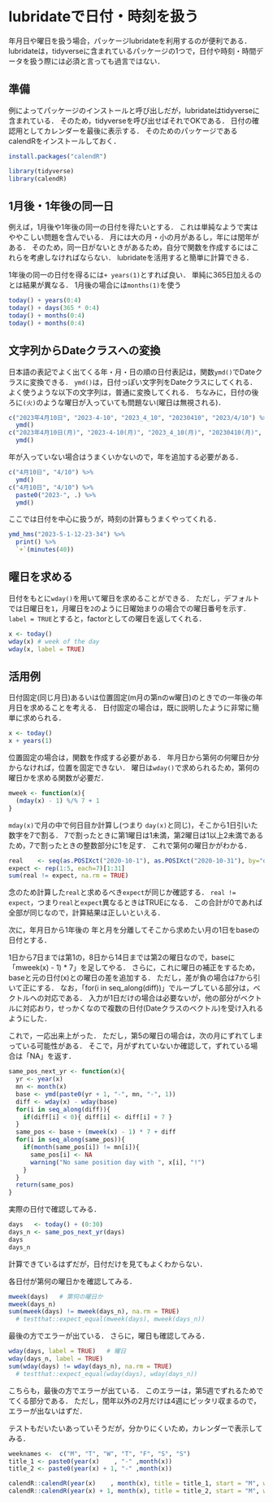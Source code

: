 # lubridateで日付・時刻を扱う {#lubridate}
<!--
-->
年月日や曜日を扱う場合，パッケージlubridateを利用するのが便利である．
lubridateは，tidyverseに含まれているパッケージの1つで，日付や時刻・時間データを扱う際には必須と言っても過言ではない．

## 準備

例によってパッケージのインストールと呼び出しだが，lubridateはtidyverseに含まれている．
そのため，tidyverseを呼び出せばそれでOKである．
日付の確認用としてカレンダーを最後に表示する．
そのためのパッケージであるcalendRをインストールしておく．

```r
install.packages("calendR")
```

```r
library(tidyverse)
library(calendR)
```

## 1月後・1年後の同一日

例えば，1月後や1年後の同一の日付を得たいとする．
これは単純なようで実はややこしい問題を含んでいる．
月には大の月・小の月があるし，年には閏年がある．
そのため，同一日がないときがあるため，自分で関数を作成するにはこれらを考慮しなければならない．
lubridateを活用すると簡単に計算できる．

1年後の同一の日付を得るには`+ years(1)`とすれば良い．
単純に365日加えるのとは結果が異なる．
1月後の場合には`months(1)`を使う


```r
today() + years(0:4)
today() + days(365 * 0:4)
today() + months(0:4)
today() + months(0:4)
```

## 文字列からDateクラスへの変換

日本語の表記でよく出てくる年・月・日の順の日付表記は，関数`ymd()`でDateクラスに変換できる．
`ymd()`は，日付っぽい文字列をDateクラスにしてくれる．
よく使うような以下の文字列は，普通に変換してくれる．
ちなみに，日付の後ろに`(火)`のような曜日が入っていても問題ない(曜日は無視される)．

<!--
- 2023年4月10日    
- 2023-4-10   
- 2023_4_10   
- 20230410   
- 2023/4/10   
-->

```r
c("2023年4月10日", "2023-4-10", "2023_4_10", "20230410", "2023/4/10") %>%
  ymd()
c("2023年4月10日(月)", "2023-4-10(月)", "2023_4_10(月)", "20230410(月)", "2023/4/10(月)") %>%
  ymd()
```

年が入っていない場合はうまくいかないので，年を追加する必要がある．

```r
c("4月10日", "4/10") %>%
  ymd()
c("4月10日", "4/10") %>%
  paste0("2023-", .) %>%
  ymd()
```

ここでは日付を中心に扱うが，時刻の計算もうまくやってくれる．

```r
ymd_hms("2023-5-1-12-23-34") %>%
  print() %>%
  `+`(minutes(40))
```

## 曜日を求める

日付をもとに`wday()`を用いて曜日を求めることができる．
ただし，デフォルトでは日曜日を`1`，月曜日を`2`のように日曜始まりの場合での曜日番号を示す．
`label = TRUE`とすると，factorとしての曜日を返してくれる．

```r
x <- today()
wday(x) # week of the day
wday(x, label = TRUE)
```

## 活用例

日付固定(同じ月日)あるいは位置固定(m月の第nのw曜日)のときでの一年後の年月日を求めることを考える．
日付固定の場合は，既に説明したように非常に簡単に求められる．

```r
x <- today()
x + years(1)
```

位置固定の場合は，関数を作成する必要がある．
年月日から第何の何曜日か分からなければ，位置を固定できない．
曜日は`wday()`で求められるため，第何の曜日かを求める関数が必要だ．

```r
mweek <- function(x){
  (mday(x) - 1) %/% 7 + 1
}
```

`mday(x)`で月の中で何日目か計算し(つまり  `day(x)`と同じ)，そこから1日引いた数字を7で割る．
7で割ったときに第1曜日は1未満，第2曜日は1以上2未満であるため，7で割ったときの整数部分に1を足す．
これで第何の曜日かがわかる．

```r
real    <- seq(as.POSIXct("2020-10-1"), as.POSIXct("2020-10-31"), by="day") %>% mweek()
expect <- rep(1:5, each=7)[1:31]
sum(real != expect, na.rm = TRUE)
```

念のため計算した`real`と求めるべき`expect`が同じか確認する．
`real != expect`，つまり`real`と`expect`異なるときはTRUEになる．
この合計が0であれば全部が同じなので，計算結果は正しいといえる．

<!--
  # testthat::expect_equal(real, expect)
念のため，パッケージtestthatで確認する．
testthat::expect_equal()の結果として，何も出力されなければテストを通過したことが分かる．
-->



次に，年月日から1年後の
年と月を分離してそこから求めたい月の1日をbaseの日付とする．

<!--
TODO：
下の計算の説明が分かりにくいので，要修正
-->
1日から7日までは第1の，8日から14日までは第2の曜日なので，baseに「mweek(x) - 1) * 7」を足してやる．
さらに，これに曜日の補正をするため，baseと元の日付(x)との曜日の差を追加する．
ただし，差が負の場合は7から引いて正にする．
なお，「for(i in seq_along(diff))」でループしている部分は，ベクトルへの対応である．
入力が1日だけの場合は必要ないが，他の部分がベクトルに対応おり，せっかくなので複数の日付(Dateクラスのベクトル)を受け入れるようにした．

これで，一応出来上がった．
ただし，第5の曜日の場合は，次の月にずれてしまっている可能性がある．
そこで，月がずれていないか確認して，ずれている場合は「NA」を返す．

```r
same_pos_next_yr <- function(x){
  yr <- year(x)
  mn <- month(x)
  base <- ymd(paste0(yr + 1, "-", mn, "-", 1))
  diff <- wday(x) - wday(base)
  for(i in seq_along(diff)){
    if(diff[i] < 0){ diff[i] <- diff[i] + 7 }
  }
  same_pos <- base + (mweek(x) - 1) * 7 + diff
  for(i in seq_along(same_pos)){
    if(month(same_pos[i]) != mn[i]){
      same_pos[i] <- NA
      warning("No same position day with ", x[i], "!")
    }
  }
  return(same_pos)
}
```

<!--
```r
  # 1年の日付のずれで対応できないかと考えたが，結局第nを考える必要があるので，ボツ(途中で撤退)
same_pos_next_year <- function(x){
x <- today()
  next_x <- x + years(1)
  diff <- next_x - x
  lag <- as.numeric(diff) %% 7
  next_x - lag
}
```
-->

実際の日付で確認してみる．

```r
days   <- today() + (0:30)
days_n <- same_pos_next_yr(days)
days
days_n
```

計算できているはずだが，日付だけを見てもよくわからない．


各日付が第何の曜日かを確認してみる．

```r
mweek(days)   # 第何の曜日か
mweek(days_n)
sum(mweek(days) != mweek(days_n), na.rm = TRUE)
  # testthat::expect_equal(mweek(days), mweek(days_n))
```

最後の方でエラーが出ている．
さらに，曜日も確認してみる．

```r
wday(days, label = TRUE)   # 曜日
wday(days_n, label = TRUE)
sum(wday(days) != wday(days_n), na.rm = TRUE)
  # testthat::expect_equal(wday(days), wday(days_n))
```

こちらも，最後の方でエラーが出ている．
このエラーは，第5週でずれるためでてくる部分である．
ただし，閏年以外の2月だけは4週にピッタリ収まるので，エラーが出ないはずだ．

テストもだいたいあっていそうだが，分かりにくいため，カレンダーで表示してみる．

```r
weeknames <-  c("M", "T", "W", "T", "F", "S", "S")
title_1 <- paste0(year(x)    , "-" ,month(x))
title_2 <- paste0(year(x) + 1, "-" ,month(x))

calendR::calendR(year(x)    , month(x), title = title_1, start = "M", weeknames = weeknames)
calendR::calendR(year(x) + 1, month(x), title = title_2, start = "M", weeknames = weeknames)
```

